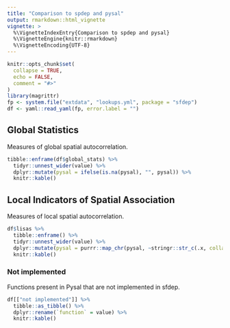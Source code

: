 ```yaml
---
title: "Comparison to spdep and pysal"
output: rmarkdown::html_vignette
vignette: >
  %\VignetteIndexEntry{Comparison to spdep and pysal}
  %\VignetteEngine{knitr::rmarkdown}
  %\VignetteEncoding{UTF-8}
---
```


```r
knitr::opts_chunk$set(
  collapse = TRUE,
  echo = FALSE,
  comment = "#>"
)
library(magrittr)
fp <- system.file("extdata", "lookups.yml", package = "sfdep")
df <- yaml::read_yaml(fp, error.label = "")
```

## Global Statistics

Measures of global spatial autocorrelation.

```r
tibble::enframe(df$global_stats) %>% 
  tidyr::unnest_wider(value) %>% 
  dplyr::mutate(pysal = ifelse(is.na(pysal), "", pysal)) %>%
  knitr::kable()
```

## Local Indicators of Spatial Association

Measures of local spatial autocorrelation. 

```r
df$lisas %>% 
  tibble::enframe() %>% 
  tidyr::unnest_wider(value) %>% 
  dplyr::mutate(pysal = purrr::map_chr(pysal, ~stringr::str_c(.x, collapse = ", "))) %>% 
  knitr::kable()
```

### Not implemented

Functions present in Pysal that are not implemented in sfdep.

```r
df[["not implemented"]] %>% 
  tibble::as_tibble() %>% 
  dplyr::rename(`function` = value) %>% 
  knitr::kable()
```

